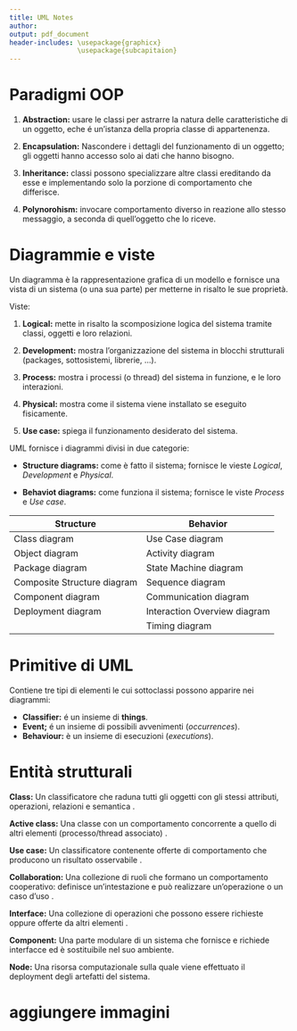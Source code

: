 ```yaml
---
title: UML Notes
author:
output: pdf_document
header-includes: \usepackage{graphicx}
                 \usepackage{subcapitaion}
---
```


# Paradigmi OOP

1. **Abstraction:** usare le classi per astrarre la natura delle caratteristiche di un oggetto, eche é un'istanza della propria classe di appartenenza.

2. **Encapsulation:** Nascondere i dettagli del funzionamento di un oggetto; gli oggetti hanno accesso solo ai dati che hanno bisogno.

3. **Inheritance:** classi possono specializzare altre classi ereditando da esse e implementando solo la porzione di comportamento che differisce.

4. **Polynorohism:** invocare comportamento diverso in reazione allo stesso messaggio, a seconda di quell'oggetto che lo riceve.

# Diagrammie e viste

Un diagramma è la rappresentazione grafica di un modello e fornisce una vista di un sistema (o una sua parte) per metterne in risalto le sue proprietà.

Viste:

1. **Logical:** mette in risalto la scomposizione logica del sistema tramite classi, oggetti e loro relazioni.

2. **Development:** mostra l'organizzazione del sistema in blocchi strutturali (packages, sottosistemi, librerie, ...).

3. **Process:** mostra i processi (o thread) del sistema in funzione, e le loro interazioni.

4. **Physical:** mostra come il sistema viene installato se eseguito fisicamente.

5. **Use case:** spiega il funzionamento desiderato del sistema.

UML fornisce i diagrammi divisi in due categorie:

- **Structure diagrams:** come è fatto il sistema; fornisce le vieste *Logical*, *Development* e *Physical*.

- **Behaviot diagrams:** come funziona il sistema; fornisce le viste *Process* e *Use case*.

| Structure | Behavior |
| --- | --- |
| Class diagram | Use Case diagram |
| Object diagram | Activity diagram |
| Package diagram | State Machine diagram|
| Composite Structure diagram | Sequence diagram |
| Component diagram | Communication diagram |
| Deployment diagram | Interaction Overview diagram |
|       | Timing diagram |

# Primitive di UML

Contiene tre tipi di elementi le cui sottoclassi possono apparire nei diagrammi:

- **Classifier:** é un insieme di **things**.
- **Event;** é un insieme di possibili avvenimenti (*occurrences*).
- **Behaviour:** è un insieme di esecuzioni (*executions*).

# Entità strutturali

\begin{figure}
    \centering
    \begin{subfigure}[b]{0.3\textwidth}
        \includegraphics[width=\textwidth]{img/Classe.png}
        \caption{Esempio di classe.}
        \label{fig:Classe}
    \end{subfigure}
    \begin{subfigure}[b]{0.3\textwidth}
        \includegraphics[width=\textwidth]{img/Active.png}
        \caption{Esempio di Active Class.}
        \label{fig:Active}
    \end{subfigure}
    \begin{subfigure}[b]{0.3\textwidth}
        \includegraphics[width=\textwidth]{img/Usecase.png}
        \caption{Esempio di Use Case.}
        \label{fig:Use}
    \end{subfigure}

    \begin{subfigure}[b]{0.3\textwidth}
        \includegraphics[width=\textwidth]{img/collaboration.png}
        \caption{Esempio di Collaboration.}
        \label{fig:Collaboration}
    \end{subfigure}
    \begin{subfigure}[b]{0.3\textwidth}
        \includegraphics[width=\textwidth]{img/interface.png}
        \caption{Esempio di Interface.}
        \label{fig:Interface}
    \end{subfigure}

    \caption{Entità strutturali.}
    %\label{fig:animals}
\end{figure}

**Class:** Un classificatore che raduna tutti gli oggetti con gli stessi attributi, operazioni, relazioni e semantica \ref{fig:Classe}.

**Active class:** Una classe con un comportamento concorrente a quello di altri elementi (processo/thread associato) \ref{fig:Active}.

**Use case:** Un classificatore contenente offerte di comportamento che producono un risultato osservabile \ref{fig:Use}.

**Collaboration:** Una collezione di ruoli che formano un comportamento cooperativo: definisce un'intestazione e può realizzare un'operazione o un caso d'uso \ref{fig:Collaboration}.

**Interface:** Una collezione di operazioni che possono essere richieste oppure offerte da altri elementi \ref{fig:Interface}.

**Component:** Una parte modulare di un sistema che fornisce e richiede interfacce ed è sostituibile nel suo ambiente.

**Node:** Una risorsa computazionale sulla quale viene effettuato il deployment degli artefatti del sistema.

# aggiungere immagini








